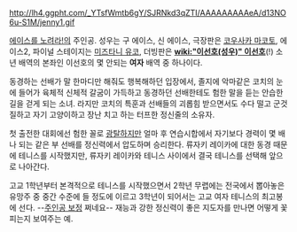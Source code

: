 http://lh4.ggpht.com/_YTsfWmtb6gY/SJRNkd3qZTI/AAAAAAAAAeA/d13NO6u-S1M/jenny1.gif

[[에이스를 노려라!]]의 주인공. 성우는 구 에이스, 신 에이스, 극장판은 [[코우사카 마코토]], 에이스2, 파이널 스테이지는 [[미즈타니 유코]], 더빙판은 '''[[wiki:"이선호(성우)" 이선호]]'''(!) 소년 배역의 본좌인 이선호의 몇 안되는 '''여자''' 배역 중 하나이다.

동경하는 선배가 말 한마디만 해줘도 행복해하던 입장에서, 졸지에 악마같은 코치의 눈에 들어가 육체적 신체적 갈굼이 가득하고 동경하던 선배한테도 험한 말을 듣는 안습한 길을 걷게 되는 소녀. 라지만 코치의 특훈과 선배들의 괴롭힘 받으면서도 수다 떨고 군것질하고 자기 고양이하고 장난 치고 하는 터프한 정신줄의 소유자. 

첫 출전한 대회에선 험한 꼴로 [[광탈]]하지만 얼마 후 연습시합에서 자기보다 경력이 몇 배나 되는 같은 부 선배를 정신력에서 압도하며 승리한다. 류자키 레이카에 대한 동경 때문에 테니스를 시작했지만, 류자키 레이카와 테니스 사이에서 결국 테니스를 선택해 앞으로 나아간다. 

고교 1학년부터 본격적으로 테니스를 시작했으면서 2학년 무렵에는 전국에서 뽑아놓은 유망주 중 중간 수준에 들 정도에 이르고 3학년이 되어서는 고교 여자 테니스의 최고봉에 선다. --[[주인공 보정]] 쩌네요-- 재능과 강한 정신력이 좋은 지도자를 만나면 어떻게 꽃피는지 보여주는 예.  

